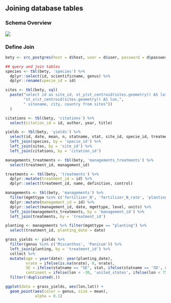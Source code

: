 
## Joining database tables  

### Schema Overview

![](https://raw.githubusercontent.com/ebimodeling/betydb_manuscript/master/figures/gcbb12420-fig-0001.png)

### Define Join

```r
bety <- src_postgres(host = d$host, user = d$user, password = d$password, dbname = d$dbname)

## query and join tables
species <- tbl(bety, 'species') %>% 
  dplyr::select(id, scientificname, genus) %>% 
  dplyr::rename(specie_id = id)

sites <- tbl(bety, sql(
  paste("select id as site_id, st_y(st_centroid(sites.geometry)) AS lat,",
        "st_x(st_centroid(sites.geometry)) AS lon,",
        " sitename, city, country from sites"))
  )

citations <- tbl(bety, 'citations') %>%
  select(citation_id = id, author, year, title)

yields <- tbl(bety, 'yields') %>%
  select(id, date, mean, n, statname, stat, site_id, specie_id, treatment_id, citation_id, cultivar_id) %>% 
  left_join(species, by = 'specie_id') %>%
  left_join(sites, by = 'site_id') %>% 
  left_join(citations, by = 'citation_id')

managements_treatments <- tbl(bety, 'managements_treatments') %>%
  select(treatment_id, management_id)

treatments <- tbl(bety, 'treatments') %>% 
  dplyr::mutate(treatment_id = id) %>% 
  dplyr::select(treatment_id, name, definition, control)

managements <- tbl(bety, 'managements') %>%
  filter(mgmttype %in% c('fertilizer_N', 'fertilizer_N_rate', 'planting', 'irrigation')) %>%
  dplyr::mutate(management_id = id) %>%
  dplyr::select(management_id, date, mgmttype, level, units) %>%
  left_join(managements_treatments, by = 'management_id') %>%
  left_join(treatments, by = 'treatment_id') 

planting <- managements %>% filter(mgmttype == "planting") %>%
  select(treatment_id, planting_date = date)

grass_yields <- yields %>% 
  filter(genus %in% c('Miscanthus', 'Panicum')) %>%
  left_join(planting, by = 'treatment_id') %>% 
  collect %>% 
  mutate(age = year(date)- year(planting_date),
         nrate = ifelse(is.na(nrate), 0, nrate),
         SE = ifelse(statname == "SE", stat, ifelse(statname == 'SD', stat / sqrt(n), NA)),
         continent = ifelse(lon < -30, 'united_states', ifelse(lon < 75, 'europe', 'asia'))) %>% 
  filter(!duplicated(.))

ggplot(data = grass_yields, aes(lon,lat)) + 
  geom_point(aes(color = genus, size = mean), 
             alpha = 0.1)
```
